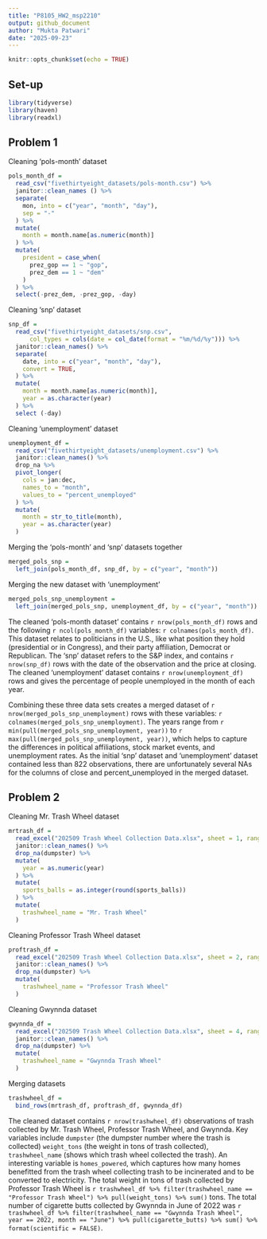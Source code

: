 ```yaml
---
title: "P8105_HW2_msp2210"
output: github_document
author: "Mukta Patwari"
date: "2025-09-23"
---
```


```r
knitr::opts_chunk$set(echo = TRUE)
```

## Set-up
```r
library(tidyverse)
library(haven)
library(readxl)
```

## Problem 1

Cleaning 'pols-month' dataset
```r
pols_month_df =
  read_csv("fivethirtyeight_datasets/pols-month.csv") %>% 
  janitor::clean_names () %>% 
  separate(
    mon, into = c("year", "month", "day"),
    sep = "-"
  ) %>% 
  mutate(
    month = month.name[as.numeric(month)]
  ) %>% 
  mutate(
    president = case_when(
      prez_gop == 1 ~ "gop",
      prez_dem == 1 ~ "dem"
    )
  ) %>% 
  select(-prez_dem, -prez_gop, -day)
```

Cleaning 'snp' dataset
```r
snp_df =
  read_csv("fivethirtyeight_datasets/snp.csv", 
      col_types = cols(date = col_date(format = "%m/%d/%y"))) %>% 
  janitor::clean_names() %>% 
  separate(
    date, into = c("year", "month", "day"),
    convert = TRUE,
  ) %>% 
  mutate(
    month = month.name[as.numeric(month)],
    year = as.character(year)
  ) %>% 
  select (-day)
```

Cleaning 'unemployment' dataset
```r
unemployment_df =
  read_csv("fivethirtyeight_datasets/unemployment.csv") %>% 
  janitor::clean_names() %>% 
  drop_na %>% 
  pivot_longer(
    cols = jan:dec,
    names_to = "month",
    values_to = "percent_unemployed"
  ) %>% 
  mutate(
    month = str_to_title(month),
    year = as.character(year)
  )
```

Merging the 'pols-month' and 'snp' datasets together
```r
merged_pols_snp =
  left_join(pols_month_df, snp_df, by = c("year", "month"))
```

Merging the new dataset with 'unemployment'
```r
merged_pols_snp_unemployment =
  left_join(merged_pols_snp, unemployment_df, by = c("year", "month"))
```

The cleaned 'pols-month dataset' contains `r nrow(pols_month_df)` rows and the following `r ncol(pols_month_df)` variables: `r colnames(pols_month_df)`. This dataset relates to politicians in the U.S., like what position they hold (presidential or in Congress), and their party affiliation, Democrat or Republican. The 'snp' dataset refers to the S&P index, and contains `r nrow(snp_df)` rows with the date of the observation and the price at closing. The cleaned 'unemployment' dataset contains `r nrow(unemployment_df)` rows and gives the percentage of people unemployed in the month of each year. 

Combining these three data sets creates a merged dataset of `r nrow(merged_pols_snp_unemployment)` rows with these variables: `r colnames(merged_pols_snp_unemployment)`. The years range from `r min(pull(merged_pols_snp_unemployment, year))` to `r max(pull(merged_pols_snp_unemployment, year))`, which helps to capture the differences in political affiliations, stock market events, and unemployment rates. As the initial 'snp' dataset and 'unemployment' dataset contained less than 822 observations, there are unfortunately several NAs for the columns of close and percent_unemployed in the merged dataset. 

## Problem 2

Cleaning Mr. Trash Wheel dataset
```r
mrtrash_df =
  read_excel("202509 Trash Wheel Collection Data.xlsx", sheet = 1, range = "A2:N709", col_names = TRUE) %>% 
  janitor::clean_names() %>% 
  drop_na(dumpster) %>% 
  mutate(
    year = as.numeric(year)
  ) %>% 
  mutate(
    sports_balls = as.integer(round(sports_balls))
  ) %>% 
  mutate(
    trashwheel_name = "Mr. Trash Wheel"
  )
```

Cleaning Professor Trash Wheel dataset
```r
proftrash_df =
  read_excel("202509 Trash Wheel Collection Data.xlsx", sheet = 2, range = "A2:M134", col_names = TRUE) %>% 
  janitor::clean_names() %>% 
  drop_na(dumpster) %>% 
  mutate(
    trashwheel_name = "Professor Trash Wheel"
  )
```

Cleaning Gwynnda dataset
```r
gwynnda_df =
  read_excel("202509 Trash Wheel Collection Data.xlsx", sheet = 4, range = "A2:L351", col_names = TRUE) %>% 
  janitor::clean_names() %>%
  drop_na(dumpster) %>% 
  mutate(
    trashwheel_name = "Gwynnda Trash Wheel"
  )
```

Merging datasets
```r
trashwheel_df =
  bind_rows(mrtrash_df, proftrash_df, gwynnda_df)
```

The cleaned dataset contains `r nrow(trashwheel_df)` observations of trash collected by Mr. Trash Wheel, Professor Trash Wheel, and Gwynnda. Key variables include `dumpster` (the dumpster number where the trash is collected) `weight_tons` (the weight in tons of trash collected), `trashwheel_name` (shows which trash wheel collected the trash). An interesting variable is `homes_powered`, which captures how many homes benefitted from the trash wheel collecting trash to be incinerated and to be converted to electricity. The total weight in tons of trash collected by Professor Trash Wheel is `r trashwheel_df %>% filter(trashwheel_name == "Professor Trash Wheel") %>% pull(weight_tons) %>% sum()` tons. The total number of cigarette butts collected by Gwynnda in June of 2022 was `r trashwheel_df %>% filter(trashwheel_name == "Gwynnda Trash Wheel", year == 2022, month == "June") %>% pull(cigarette_butts) %>% sum() %>% format(scientific = FALSE)`.